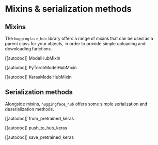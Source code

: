 # Mixins & serialization methods

## Mixins

The `huggingface_hub` library offers a range of mixins that can be used as a parent class for your
objects, in order to provide simple uploading and downloading functions.

[[autodoc]] ModelHubMixin

[[autodoc]] PyTorchModelHubMixin

[[autodoc]] KerasModelHubMixin

## Serialization methods

Alongside mixins, `huggingface_hub` offers some simple serialization and deserialization methods.

[[autodoc]] from_pretrained_keras

[[autodoc]] push_to_hub_keras

[[autodoc]] save_pretrained_keras
